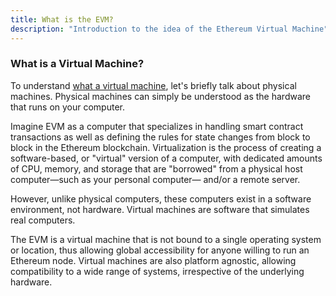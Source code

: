```yaml
---
title: What is the EVM?
description: "Introduction to the idea of the Ethereum Virtual Machine"
---
```


### What is a Virtual Machine?

To understand [what a virtual machine](https://azure.microsoft.com/en-us/resources/cloud-computing-dictionary/what-is-a-virtual-machine), let's briefly talk about physical machines. Physical machines can simply be understood
as the hardware that runs on your computer.

Imagine EVM as a computer that specializes in handling smart contract transactions as well as defining
the rules for state changes from block to block in the Ethereum blockchain. Virtualization is the process of creating a software-based, or
"virtual" version of a computer, with dedicated amounts of CPU, memory, and storage that are "borrowed" from a physical host computer—such
as your personal computer— and/or a remote server.

However, unlike physical computers, these computers exist in a software environment, not hardware. Virtual machines are software that simulates real computers.

The EVM is a virtual machine that is not bound to a single operating system or location, thus allowing global accessibility for anyone willing to run an Ethereum node.
Virtual machines are also platform agnostic, allowing compatibility to a wide range of systems, irrespective of the underlying hardware.
